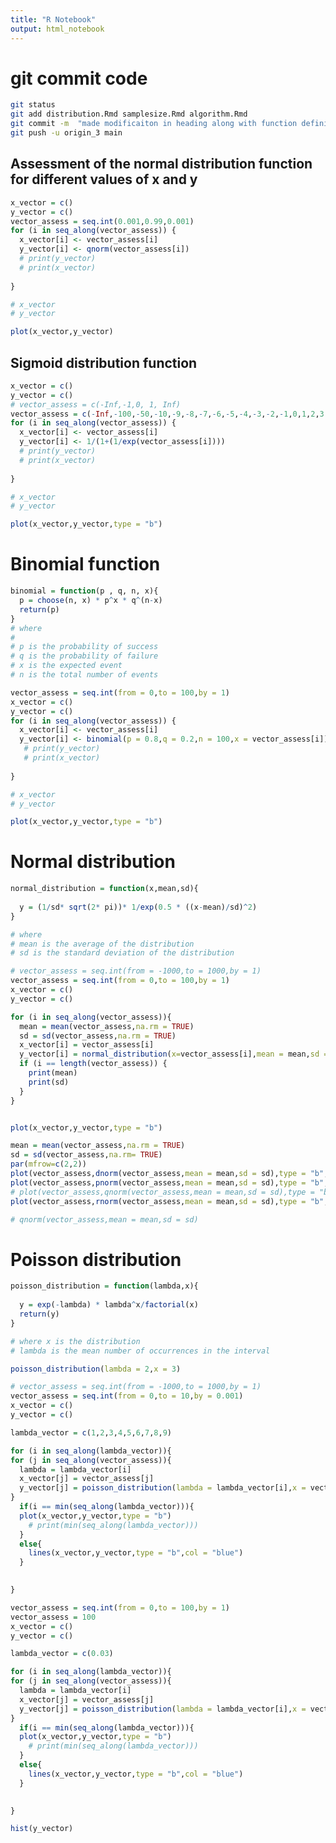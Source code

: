 ```yaml
---
title: "R Notebook"
output: html_notebook
---
```

# git commit code
```bash
git status
git add distribution.Rmd samplesize.Rmd algorithm.Rmd
git commit -m  "made modificaiton in heading along with function definition"
git push -u origin_3 main
```
## Assessment of the normal distribution function for different values of x and y
```r

x_vector = c()
y_vector = c()
vector_assess = seq.int(0.001,0.99,0.001)
for (i in seq_along(vector_assess)) {
  x_vector[i] <- vector_assess[i]
  y_vector[i] <- qnorm(vector_assess[i])
  # print(y_vector)
  # print(x_vector)
  
}

# x_vector
# y_vector

plot(x_vector,y_vector)
```

## Sigmoid distribution function
```r

x_vector = c()
y_vector = c()
# vector_assess = c(-Inf,-1,0, 1, Inf)
vector_assess = c(-Inf,-100,-50,-10,-9,-8,-7,-6,-5,-4,-3,-2,-1,0,1,2,3,4,5,6,7,8,9,10,50,100,Inf)
for (i in seq_along(vector_assess)) {
  x_vector[i] <- vector_assess[i]
  y_vector[i] <- 1/(1+(1/exp(vector_assess[i])))
  # print(y_vector)
  # print(x_vector)
  
}

# x_vector
# y_vector

plot(x_vector,y_vector,type = "b")
```

# Binomial function 
```r
binomial = function(p , q, n, x){
  p = choose(n, x) * p^x * q^(n-x)
  return(p)
}
# where
# 
# p is the probability of success
# q is the probability of failure
# x is the expected event
# n is the total number of events

vector_assess = seq.int(from = 0,to = 100,by = 1)
x_vector = c()
y_vector = c()
for (i in seq_along(vector_assess)) {
  x_vector[i] <- vector_assess[i]
  y_vector[i] <- binomial(p = 0.8,q = 0.2,n = 100,x = vector_assess[i])
   # print(y_vector)
   # print(x_vector)
  
}

# x_vector
# y_vector

plot(x_vector,y_vector,type = "b")
```

# Normal distribution
```r

normal_distribution = function(x,mean,sd){
  
  y = (1/sd* sqrt(2* pi))* 1/exp(0.5 * ((x-mean)/sd)^2)
}

# where 
# mean is the average of the distribution
# sd is the standard deviation of the distribution

# vector_assess = seq.int(from = -1000,to = 1000,by = 1)
vector_assess = seq.int(from = 0,to = 100,by = 1)
x_vector = c()
y_vector = c()

for (i in seq_along(vector_assess)){
  mean = mean(vector_assess,na.rm = TRUE)
  sd = sd(vector_assess,na.rm = TRUE)
  x_vector[i] = vector_assess[i]
  y_vector[i] = normal_distribution(x=vector_assess[i],mean = mean,sd = sd)
  if (i == length(vector_assess)) {
    print(mean)
    print(sd)
  }
}


plot(x_vector,y_vector,type = "b")
```

```r

mean = mean(vector_assess,na.rm = TRUE)
sd = sd(vector_assess,na.rm= TRUE)
par(mfrow=c(2,2))
plot(vector_assess,dnorm(vector_assess,mean = mean,sd = sd),type = "b",xlab = "input vector",ylab = "dnorm",main = "dnorm")
plot(vector_assess,pnorm(vector_assess,mean = mean,sd = sd),type = "b",xlab = "input vector",ylab = "pnorm",main = "pnorm")
# plot(vector_assess,qnorm(vector_assess,mean = mean,sd = sd),type = "b",xlab = "input vector",ylab = "qnorm",main = "qnorm")
plot(vector_assess,rnorm(vector_assess,mean = mean,sd = sd),type = "b",xlab = "input vector",ylab = "rnorm",main = "rnorm")

# qnorm(vector_assess,mean = mean,sd = sd)
```
# Poisson distribution
```r
poisson_distribution = function(lambda,x){
 
  y = exp(-lambda) * lambda^x/factorial(x)
  return(y)
}

# where x is the distribution 
# lambda is the mean number of occurrences in the interval

poisson_distribution(lambda = 2,x = 3)

# vector_assess = seq.int(from = -1000,to = 1000,by = 1)
vector_assess = seq.int(from = 0,to = 10,by = 0.001)
x_vector = c()
y_vector = c()

lambda_vector = c(1,2,3,4,5,6,7,8,9)

for (i in seq_along(lambda_vector)){
for (j in seq_along(vector_assess)){
  lambda = lambda_vector[i]
  x_vector[j] = vector_assess[j]
  y_vector[j] = poisson_distribution(lambda = lambda_vector[i],x = vector_assess[j])
}
  if(i == min(seq_along(lambda_vector))){
  plot(x_vector,y_vector,type = "b")  
    # print(min(seq_along(lambda_vector)))
  }
  else{
    lines(x_vector,y_vector,type = "b",col = "blue")
  }
  

}

```
```r
vector_assess = seq.int(from = 0,to = 100,by = 1)
vector_assess = 100
x_vector = c()
y_vector = c()

lambda_vector = c(0.03)

for (i in seq_along(lambda_vector)){
for (j in seq_along(vector_assess)){
  lambda = lambda_vector[i]
  x_vector[j] = vector_assess[j]
  y_vector[j] = poisson_distribution(lambda = lambda_vector[i],x = vector_assess[j])
}
  if(i == min(seq_along(lambda_vector))){
  plot(x_vector,y_vector,type = "b")  
    # print(min(seq_along(lambda_vector)))
  }
  else{
    lines(x_vector,y_vector,type = "b",col = "blue")
  }
  

}

hist(y_vector)
```



